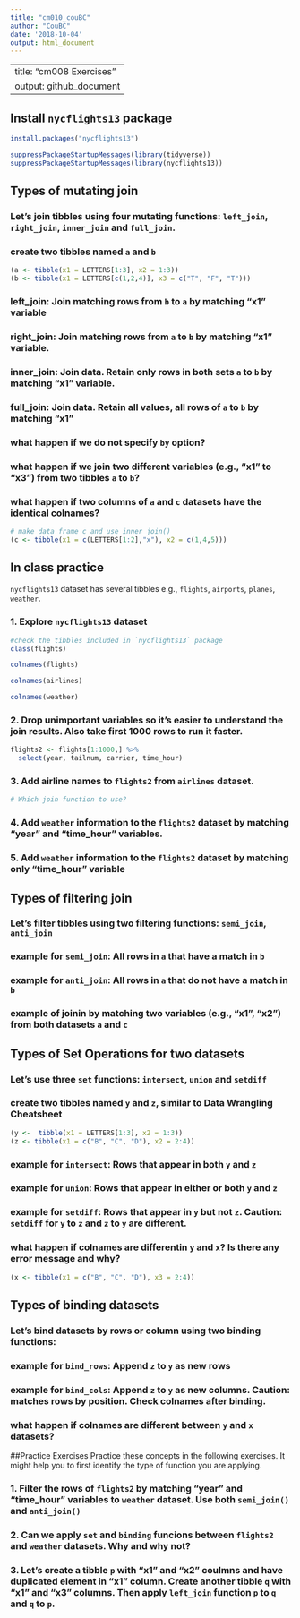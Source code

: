 ```yaml
---
title: "cm010_couBC"
author: "CouBC"
date: '2018-10-04'
output: html_document
---
```


---
title: "cm008 Exercises"
output: github_document
---

## Install `nycflights13` package

```r
install.packages("nycflights13")
```

```r
suppressPackageStartupMessages(library(tidyverse))
suppressPackageStartupMessages(library(nycflights13))
```

## Types of mutating join

### Let's join tibbles using four mutating functions:  `left_join`, `right_join`, `inner_join` and `full_join`.

### create two tibbles named `a` and `b`

```r
(a <- tibble(x1 = LETTERS[1:3], x2 = 1:3))
(b <- tibble(x1 = LETTERS[c(1,2,4)], x3 = c("T", "F", "T")))
```

### left_join: Join matching rows from `b` to `a` by matching "x1" variable



### right_join: Join matching rows from `a` to `b` by matching "x1" variable.



### inner_join: Join data. Retain only rows in both sets `a` to `b` by matching "x1" variable.



### full_join: Join data. Retain all values, all rows of `a` to `b` by matching "x1"



### what happen if we do not specify `by` option?



### what happen if we join two different variables (e.g., "x1" to "x3") from two tibbles `a` to `b`?



### what happen if two columns of `a` and `c` datasets have the identical colnames?

```r
# make data frame c and use inner_join()
(c <- tibble(x1 = c(LETTERS[1:2],"x"), x2 = c(1,4,5)))
```

## In class practice

`nycflights13` dataset has several tibbles e.g., `flights`, `airports`, `planes`, `weather`.

### 1. Explore `nycflights13` dataset

```r
#check the tibbles included in `nycflights13` package
class(flights)

colnames(flights)

colnames(airlines)

colnames(weather)
```

### 2. Drop unimportant variables so it's easier to understand the join results. Also take first 1000 rows to run it faster.

```r
flights2 <- flights[1:1000,] %>% 
  select(year, tailnum, carrier, time_hour)
```

### 3. Add airline names to `flights2` from `airlines` dataset.

```r
# Which join function to use?

```

### 4. Add `weather` information to the `flights2` dataset by matching "year" and "time_hour" variables.



### 5. Add `weather` information to the `flights2` dataset by matching only "time_hour" variable



## Types of filtering join

### Let's filter tibbles using two filtering functions: `semi_join`, `anti_join` 


### example for `semi_join`: All rows in `a` that have a match in `b`



### example for `anti_join`: All rows in `a` that do not have a match in `b`



### example of joinin by matching two variables (e.g., "x1", "x2") from both datasets `a` and `c`



## Types of Set Operations for two datasets

### Let's use three `set` functions: `intersect`, `union` and `setdiff` 

### create two tibbles named `y` and `z`, similar to Data Wrangling Cheatsheet

```r
(y <-  tibble(x1 = LETTERS[1:3], x2 = 1:3))
(z <- tibble(x1 = c("B", "C", "D"), x2 = 2:4))
```

### example for `intersect`: Rows that appear in both `y` and `z`



### example for `union`: Rows that appear in either or both `y` and `z`



### example for `setdiff`: Rows that appear in `y` but not `z`. __Caution:__ `setdiff` for `y` to `z` and `z` to `y` are different.



### what happen if colnames are differentin `y` and `x`? Is there any error message and why?

```r
(x <- tibble(x1 = c("B", "C", "D"), x3 = 2:4))

```

## Types of binding datasets

### Let's bind datasets by rows or column using two binding functions:

### example for `bind_rows`: Append `z` to `y` as new rows



### example for `bind_cols`: Append `z` to `y` as new columns. __Caution__: matches rows by position. Check colnames after binding.


### what happen if colnames are different between `y` and `x` datasets?


##Practice Exercises
Practice these concepts in the following exercises. It might help you to first identify the type of function you are applying.


### 1. Filter the rows of `flights2` by matching "year" and "time_hour" variables to `weather` dataset. Use both `semi_join()` and `anti_join()`



### 2. Can we apply `set` and `binding` funcions between `flights2` and `weather` datasets. Why and why not?


### 3. Let's create a tibble `p` with "x1" and "x2" coulmns and have duplicated element in "x1" column. Create another tibble `q` with "x1" and "x3" columns. Then apply `left_join` function `p` to `q` and `q` to `p`. 